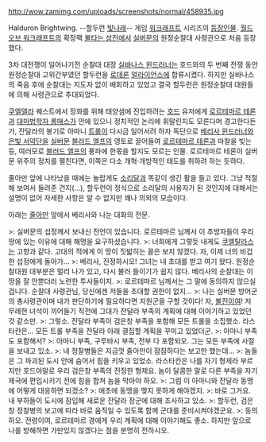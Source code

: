 http://wow.zamimg.com/uploads/screenshots/normal/458935.jpg

Halduron Brightwing. --할두런 [[빛나래]]-- 게임 [[워크래프트]] 시리즈의 [[워크래프트/등장인물|등장인물]]. [[월드 오브 워크래프트]]의 확장팩 [[불타는 성전]]에서 [[실버문]]의 원정순찰대 사령관으로 처음 등장했다.

3차 대전쟁이 일어나기전 순찰대 대장 [[실바나스 윈드러너]]는 호드와의 두 번째 전쟁 동안 원정순찰대 고위간부였던 할두런을 [[로데론]] [[얼라이언스(워크래프트)|얼라이언스]]에 합류시켰다. 하지만 실바나스의 죽음 후에 순찰대는 지도자 없이 배회하고 있었고 결국 할두런은 원정순찰대 대원들에 의해 사령관으로 추대되었다.

[[쿠엘델라]] 퀘스트에서 정화를 위해 태양샘에 진입하려는 [[호드(워크래프트)|호드]] 유저에게 [[로르테마르 테론]]과 [[대마법학자 롬매스]]가 안에 있으니 정치적인 논리에 휘말린지도 모른다며 경고한다든가, 잔달라의 봉기로 아마니 [[트롤(워크래프트)|트롤]]이 다시금 일어서려 하자 독단으로 [[베리사 윈드러너]]와 [[은빛 서약단]]을 [[실버문]] [[블러드 엘프]]의 영토로 끌어들여 [[로르테마르 테론]]과 마찰을 빚는 등, 여러모로 [[블러드 엘프]]의 풍파에 한몫을 할지도 모르는 인물. 로르테마르 테론이 실버문 위주의 정치를 펼친다면, 이쪽은 다소 개혁·개방적인 태도를 취하려 하는 듯하다.

줄아만 앞에 나타났을 때에는 놀랍게도 [[소리달 - 별의 분노|소리달]]과 똑같이 생긴 활을 들고 있다. 그냥 적절해 보여서 들려준 건지(…), 할두런이 정식으로 소리달의 사용자가 된 것인지에 대해서는 설명이 없어 자세한 사항은 알 수 없지만 꽤나 의외의 모습이다.

아래는 [[줄아만]] 앞에서 베리사와 나눈 대화의 전문.

>{{{#Sienna 실버문 전령의 말}}}: 실버문의 섭정께서 보내신 전언이 있습니다. 로르테마르 님께서 이 추방자들이 우리 땅에 있는 이유에 대해 해명을 요구하셨습니다.
>{{{#Sienna 베리사 윈드러너의 말}}}: 너희에게 그렇듯 내게도 [[쿠엘탈라스]]는 고향과 같다. 고대의 적에게 이 땅이 짓밟히는 꼴은 보지 않겠다. 자, 이제 너의 비겁한 섭정에게 돌아가...
>{{{#Sienna 할두런 브라이트윙의 말}}}: 베리사, 진정하시오! 그녀는 내 초대를 받고 여기 왔다. 원정순찰대원 대부분은 멀리 나가 있고, 다시 불러 들이기가 쉽지 않다. 베리사의 순찰대는 이 땅을 잘 안뿐더러 노련한 투사들이지.
>{{{#Sienna 실버문 전령의 말}}}: 로르테마르 님께서는 그 말에 동의하지 않으실 겁니다. 순찰대 사령관님, 당신에겐 저들을 초대할 권한이 없지...
>{{{#Sienna 할두런 브라이트윙의 말}}}: 나는 실버문 방어군의 총사령관이며 내가 판단하기에 필요하다면 지원군을 구할 것이다! 자, [[볼진]]이여! 저 무례한 녀석이 끼어들기 직전에 그대가 잔달라 부족의 계획에 대해 이야기하고 있었던 것 같소만.
>{{{#Sienna 볼진의 말}}}: 그렇소. 잔달라 부족이 검은창 부족을 포함해 모든 트롤을 소집했소. 라스타칸은... 모든 트롤 부족을 잔달라 아래 결집할 계획을 꾸미고 있었더군.
>{{{#Sienna 베리사 윈드러너의 말}}}: 아마니 부족도 포함해서?
>{{{#Sienna 볼진의 말}}}: 아마니 부족, 구루바시 부족, 전부 다 포함되오. 그는 모든 부족에 사절을 보내고 있소.
>{{{#Sienna 할두런 브라이트윙의 말}}}: 내 정찰병들은 지금껏 줄아만이 잠잠하다는 보고만 했는데...
>{{{#Sienna 볼진의 말}}}: 놈들은 그 파괴된 도시 안에 숨어서 힘을 키우고 있었소. 라스타칸은 나를 자기 형제라 부르지만 호드야말로 우리 검은창 부족의 진정한 형제요. 놈이 달콤한  말로 다른 부족을 자기 제국에 편입시키기 전에 힘을 합쳐 놈을 막아야 하오.
>{{{#Sienna 베리사 윈드러너의 말}}}: 그럼 이 아마니와 잔달라 동맹에 어떻게 대응하면 되겠소?
>{{{#Sienna 할두런 브라이트윙의 말}}}: 애초에 동맹을 맺지 못하게 해야겠지.
>{{{#Sienna 볼진의 말}}}: 바로 그거요. 내 부하들이 도시에 잠입해 새로운 잔달라 장군에 대해 조사하고 있소.
>{{{#Sienna 베리사 윈드러너의 말}}}: 할두런, 검은창 정찰병의 보고에 따라 바로 움직일 수 있도록 함께 군대를 준비시켜야겠군요.
>{{{#Sienna 할두런 브라이트윙의 말}}}: 동의하오. 전령이여, 로르테마르 경에게 우리 계획에 대해 이야기해도 좋소. 하지만 앞으로 나를 방해하면 가만있지 않겠다는 점을 분명히 전하시오.
